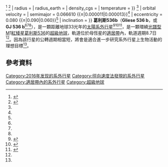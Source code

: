 {{noteTA
|T=zh-cn:格利泽536b; zh-tw:葛利斯536b; zh-hk:格利澤536b;
|G1=天文学
}}
{{Planetbox begin
| name=Gliese 536 b
}}
{{Planetbox star
| star = [[葛利斯536|葛利斯536]]
| constell= [[室女座|室女座]]
| RA = 	14:01:03.0<ref name=Exoplanet.eu>{{cite web
 |url         = http://exoplanet.eu/catalog/gj_536/
 |title       = Planet GJ 536 b
 |work        = exoplanet.eu
 |accessdate  = 2016-11-19
 |deadurl     = yes
 |archiveurl  = https://web.archive.org/web/20161121221155/http://exoplanet.eu/catalog/gj_536/
 |archivedate = 2016-11-21
}}</ref>
| DEC= 	-02:39:18<ref name=Exoplanet.eu/>
| dist_ly = 32.71
| dist_pc = 10.03<ref name=Exoplanet.eu/>
| app_mag = 
| mass = 0.52 (± 0.05)<ref name=Exoplanet.eu/>
| radius = 0.5 (± 0.05)<ref name=Exoplanet.eu/>
| temperature = 3685.0 (± 68.0)<ref name=Exoplanet.eu/>
| metallicity = -0.08 (± 0.09)<ref name=Exoplanet.eu/>
| age =
}}
{{Planetbox character
| mass_earth = 5.36 {{±|0.69|0.62}}<ref name="NasaExoplanetArchive">{{cite web |url=http://exoplanetarchive.ipac.caltech.edu/cgi-bin/DisplayOverview/nph-DisplayOverview?objname=GJ+536+b&type=CONFIRMED_PLANET |title=CONFIRMED PLANET OVERVIEW PAGE |publisher=Nasa Exoplanet Archive |accessdate=2016-11-19 |archive-date=2019-02-02 |archive-url=https://web.archive.org/web/20190202153942/https://exoplanetarchive.ipac.caltech.edu/cgi-bin/DisplayOverview/nph-DisplayOverview?objname=GJ+536+b&type=CONFIRMED_PLANET |dead-url=no }}</ref> <ref name="SuárezMascareño">{{cite journal |last=Mascareño |first=Suárez |date=November 2016 |title=A super-Earth orbiting the nearby M-dwarf GJ 536 |url=http://adsabs.harvard.edu/abs/2016arXiv161102122S |journal=Astrophysics - Earth and Planetary Astrophysics |arxiv=1611.02122 |access-date=2016-11-19 |archive-date=2019-12-16 |archive-url=https://web.archive.org/web/20191216120430/http://adsabs.harvard.edu/abs/2016arXiv161102122S |dead-url=no }}</ref>
| radius = 
| radius_earth = 
| density_cgs = 
| temperature =
}}
{{Planetbox orbit
| period = 8.7076 {{±|0.0022|0.0025}}<ref name=NasaExoplanetArchive/>
| orbital velocity =
| semimajor = 0.066610 {{±|0.000011|0.000013}}<ref name=NasaExoplanetArchive/>
| eccentricity = 0.080 {{±|0.090|0.060}}<ref name=NasaExoplanetArchive/>
| inclination =
}}
{{Planetbox discovery
| discovery_date = 2016年11月
| discoverers = 蘇亞雷斯·馬斯卡雷諾（Suárez Mascareño）等人<ref name=Exoplanet.eu/><ref name=NasaExoplanetArchive/><ref name="SuárezMascareño"/>
| discovery_site = 
| discovery_method = 徑向速度
| detection_methods = 
| discovery_status = 確認
}}
{{Planetbox end}}
'''葛利斯536b'''（'''Gliese 536 b'''，或'''GJ 536 b'''<ref name=NasaExoplanetArchive/><ref name=Exoplanet.eu/><ref name="SuárezMascareño"/>），是一顆距離地球33光年的[[太陽系外行星|太陽系外行星]]<ref name="dailyMail">{{cite web|last1=Plummer|first1=Libby|title=New super-Earth is discovered nearby: Exoplanet is found orbiting a star 33 light years away - and there could be more.|url=http://www.dailymail.co.uk/sciencetech/article-3949178/New-super-Earth-discovered-Exoplanet-orbiting-nearby-star-more.html|website=Daily Mail|publisher=Daily Mail|accessdate=2016-11-19|archive-date=2018-04-21|archive-url=https://web.archive.org/web/20180421235412/http://www.dailymail.co.uk/sciencetech/article-3949178/New-super-Earth-discovered-Exoplanet-orbiting-nearby-star-more.html|dead-url=no}}</ref><ref name="Science Daily">{{cite web|title=Scientists discover a nearby 'super-Earth' Its short orbital period could help with future studies of biological activity.|url=https://www.sciencedaily.com/releases/2016/11/161116102103.htm|website=Science Daily|accessdate=19 November 2016|archive-date=2018-01-26|archive-url=https://web.archive.org/web/20180126070720/https://www.sciencedaily.com/releases/2016/11/161116102103.htm|dead-url=no}}</ref><ref name="phys.org">{{cite web|title=Scientists discover a nearby superearth|url=http://phys.org/news/2016-11-scientists-nearby-superearth.html|website=Phys.org|accessdate=19 November 2016|archive-date=2016-11-21|archive-url=https://web.archive.org/web/20161121235206/http://phys.org/news/2016-11-scientists-nearby-superearth.html|dead-url=no}}</ref>，是一顆環繞[[恆星光譜|光譜型]]M1[[紅矮星|紅矮星]][[葛利斯536|葛利斯536]]的[[超級地球|超級地球]]，軌道位於母恆星的[[適居帶|適居帶]]內，軌道週期8.7日<ref name=Exoplanet.eu/>。因為該行星的公轉週期相當短，將會是適合進一步研究系外行星上生物活動的理想目標<ref name="Science Daily"/>。

==參考資料==
{{Reflist}}

{{2016 in space}}

[[Category:2016年发现的系外行星|Category:2016年发现的系外行星]]
[[Category:徑向速度法發現的系外行星|Category:徑向速度法發現的系外行星]]
[[Category:適居帶內的系外行星|Category:適居帶內的系外行星]]
[[Category:超級地球|Category:超級地球]]

{{extrasolar-planet-stub}}